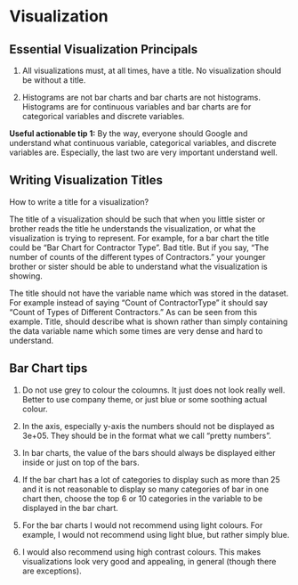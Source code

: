 # Visualization {#viz}

## Essential Visualization Principals

1. All visualizations must, at all times, have a title. No visualization should be without a title.

2. Histograms are not bar charts and bar charts are not histograms. Histograms are for continuous variables and bar charts are for categorical variables and discrete variables.

__Useful actionable tip 1:__ By the way, everyone should Google and understand what continuous variable, categorical variables, and discrete variables are. Especially, the last two are very important understand well.

## Writing Visualization Titles

How to write a title for a visualization?

The title of a visualization should be such that when you little sister or brother reads the title he understands the visualization, or what the visualization is trying to represent. For example, for a bar chart the title could be "Bar Chart for Contractor Type". Bad title. But if you say, "The number of counts of the different types of Contractors." your younger brother or sister should be able to understand what the visualization is showing. 

The title should not have the variable name which was stored in the dataset. For example instead of saying "Count of ContractorType" it should say "Count of Types of Different Contractors." As can be seen from this example. Title, should describe what is shown rather than simply containing the data variable name which some times are very dense and hard to understand. 

## Bar Chart tips

1. Do not use grey to colour the coloumns. It just does not look really well. Better to use company theme, or just blue or some soothing actual colour.

2. In the axis, especially y-axis the numbers should not be displayed as 3e+05. They should be in the format what we call "pretty numbers".

3. In bar charts, the value of the bars should always be displayed either inside or just on top of the bars. 

4. If the bar chart has a lot of categories to display such as more than 25 and it is not reasonable to display so many categories of bar in one chart then, choose the top 6 or 10 categories in the variable to be displayed in the bar chart. 

5. For the bar charts I would not recommend using light colours. For example, I would not recommend using light blue, but rather simply blue. 

6. I would also recommend using high contrast colours. This makes visualizations look very good and appealing, in general (though there are exceptions).

